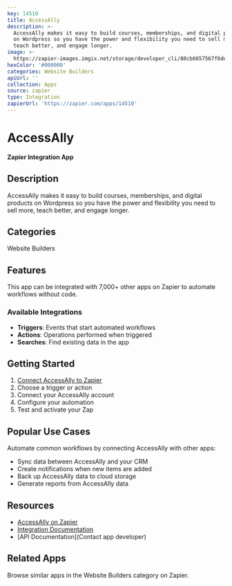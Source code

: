```yaml
---
key: 14510
title: AccessAlly
description: >-
  AccessAlly makes it easy to build courses, memberships, and digital products
  on Wordpress so you have the power and flexibility you need to sell more,
  teach better, and engage longer.
image: >-
  https://zapier-images.imgix.net/storage/developer_cli/80cb6657567f6de58d70dbcb0ee2ce7c.png?auto=format%2Ccompress&ixlib=python-3.0.0&q=50
hexColor: '#000000'
categories: Website Builders
apiUrl: ''
collection: Apps
source: zapier
type: Integration
zapierUrl: 'https://zapier.com/apps/14510'
---
```

# AccessAlly

**Zapier Integration App**

## Description

AccessAlly makes it easy to build courses, memberships, and digital products on Wordpress so you have the power and flexibility you need to sell more, teach better, and engage longer.

## Categories

Website Builders

## Features

This app can be integrated with 7,000+ other apps on Zapier to automate workflows without code.

### Available Integrations

- **Triggers**: Events that start automated workflows
- **Actions**: Operations performed when triggered
- **Searches**: Find existing data in the app

## Getting Started

1. [Connect AccessAlly to Zapier](https://zapier.com/apps/14510)
2. Choose a trigger or action
3. Connect your AccessAlly account
4. Configure your automation
5. Test and activate your Zap

## Popular Use Cases

Automate common workflows by connecting AccessAlly with other apps:

- Sync data between AccessAlly and your CRM
- Create notifications when new items are added
- Back up AccessAlly data to cloud storage
- Generate reports from AccessAlly data

## Resources

- [AccessAlly on Zapier](https://zapier.com/apps/14510)
- [Integration Documentation](https://zapier.com/apps/14510/integrations)
- [API Documentation](Contact app developer)

## Related Apps

Browse similar apps in the Website Builders category on Zapier.

